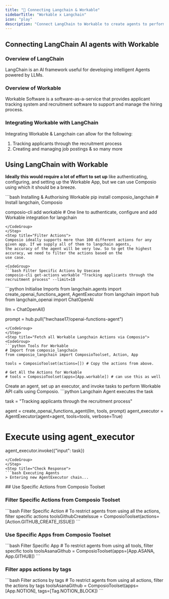 ```yaml
---
title: "🚀 Connecting Langchain & Workable"
sidebarTitle: "Workable x Langchain"
icon: "play"
description: "Connect LangChain to Workable to create agents to perform tasks using natural language"
---
```


## Connecting LangChain AI agents with Workable

### Overview of LangChain

LangChain is an AI framework useful for developing intelligent Agents powered by LLMs.

### Overview of Workable

Workable Software is a software-as-a-service that provides applicant tracking system and recruitment software to support and manage the hiring process.

### Integrating Workable with LangChain

Integrating Workable & Langchain can allow for the following:

1. Tracking applicants through the recruitment process
2. Creating and managing job postings
& so many more

## Using LangChain with Workable

<Steps>
<Step title="Setting Up the Environment">

**Ideally this would require a lot of effort to set up** like authenticating, configuring, and setting up the Workable App, but we can use Composio using which it should be a breeze.

<CodeGroup>
```bash Installing & Authorising Workable
pip install composio_langchain # Install langchain, Composio 

composio-cli add workable # One line to authenticate, configure and add Workable integration for langchain
```
</CodeGroup>
</Step>
<Step title="Filter Actions">
Composio ideally supports more than 100 different actions for any given app. If we supply all of them to langchain agents, 
the accuracy of the agent will be very low. So to get the highest accuracy, we need to filter the actions based on the 
use case.

<CodeGroup>
```bash Filter Specific Actions by Usecase
composio-cli get-actions workable "Tracking applicants through the recruitment process" --limit=10
```
</CodeGroup>

</Step>
<Step title="Import Base Packages">

<CodeGroup>
```python Initialise Imports
from langchain.agents import create_openai_functions_agent, AgentExecutor
from langchain import hub
from langchain_openai import ChatOpenAI


llm = ChatOpenAI()

prompt = hub.pull("hwchase17/openai-functions-agent")
```
</CodeGroup>
</Step>
<Step title="Fetch all Workable Langchain Actions via Composio">
<CodeGroup>
```python Tools For Workable
# Import from composio_langchain
from composio_langchain import ComposioToolset, Action, App

tools = ComposioToolset(actions=[]) # Copy the actions from above. 

# Get All the Actions for Workable
# tools = ComposioToolset(apps=[App.workable]) # can use this as well
```
</CodeGroup>
</Step>
<Step title="Execute the Agent">
Create an agent, set up an executor, and invoke tasks to perform Workable API calls using Composio. 
<CodeGroup>
```python Langchain Agent executes the task

task = "Tracking applicants through the recruitment process"

agent = create_openai_functions_agent(llm, tools, prompt)
agent_executor = AgentExecutor(agent=agent, tools=tools, verbose=True)

# Execute using agent_executor
agent_executor.invoke({"input": task})
```
</CodeGroup>
</Step>
<Step title="Check Response">
```bash Executing Agents
> Entering new AgentExecutor chain...
```
</Step>
</Steps>
## Use Specific Actions from Composio Toolset

### Filter Specific Actions from Composio Toolset

<CodeGroup>
```bash Filter Specific Action
# To restrict agents from using all the actions, filter specific actions
toolsGithubCreateIssue = ComposioToolset(actions=[Action.GITHUB_CREATE_ISSUE])
```
</CodeGroup>

### Use Specific Apps from Composio Toolset
<CodeGroup>
```bash Filter Specific App
# To restrict agents from using all tools, filter specific tools
toolsAsanaGithub = ComposioToolset(apps=[App.ASANA, App.GITHUB])
```
</CodeGroup>

### Filter apps actions by tags 
<CodeGroup>
```bash Filter actions by tags
# To restrict agents from using all actions, filter the actions by tags
toolsAsanaGithub = ComposioToolset(apps=[App.NOTION], tags=[Tag.NOTION_BLOCK])
```
</CodeGroup>

